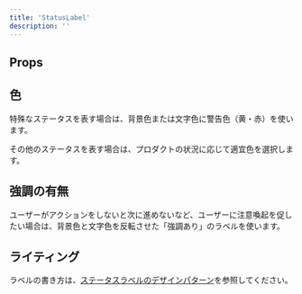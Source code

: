 ```yaml
---
title: 'StatusLabel'
description: ''
---
```


<ComponentStory name="StatusLabel" />

## Props

<ComponentPropsTable name="StatusLabel" />

## 色

特殊なステータスを表す場合は、背景色または文字色に警告色（黄・赤）を使います。

その他のステータスを表す場合は、プロダクトの状況に応じて適宜色を選択します。

## 強調の有無

ユーザーがアクションをしないと次に進めないなど、ユーザーに注意喚起を促したい場合は、背景色と文字色を反転させた「強調あり」のラベルを使います。

## ライティング

ラベルの書き方は、[ステータスラベルのデザインパターン](/products/design-patterns/status-label)を参照してください。
